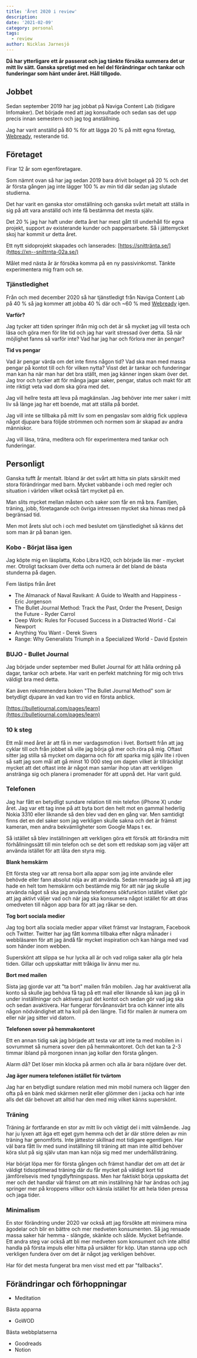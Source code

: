```yaml
---
title: 'Året 2020 i review'
description:
date: '2021-02-09'
category: personal
tags:
  - review
author: Nicklas Jarnesjö
---
```


**Då har ytterligare ett år passerat och jag tänkte försöka summera det ur mitt liv sätt. Ganska
spretigt med en hel del förändringar och tankar och funderingar som hänt under året. Håll
tillgodo.**

## Jobbet

Sedan september 2019 har jag jobbat på Naviga Content Lab (tidigare Infomaker). Det började med att
jag konsultade och sedan sas det upp precis innan semestern och jag tog anställning.

Jag har varit anställd på 80 % för att lägga 20 % på mitt egna företag,
[Webready](https://webready.se), resterande tid.

## Företaget

Firar 12 år som egenföretagare.

Som nämnt ovan så har jag sedan 2019 bara drivit bolaget på 20 % och det är första gången jag inte
lägger 100 % av min tid där sedan jag slutade studierna.

Det har varit en ganska stor omställning och ganska svårt metalt att ställa in sig på att vara
anställd och inte få bestämma det mesta själv.

Det 20 % jag har haft under detta året har mest gått till underhåll för egna projekt, support av
existerande kunder och pappersarbete. Så i jättemycket skoj har kommit ur detta året.

Ett nytt sidoprojekt skapades och lanserades:
[https://snittränta.se/](https://xn--snittrnta-02a.se/)

Målet med nästa år är försöka komma på en ny passivinkomst. Tänkte experimentera mig fram och se.

### Tjänstledighet

Från och med december 2020 så har tjänstledigt från Naviga Content Lab på 40 % så jag kommer att
jobba 40 % där och ~60 % med [Webready](https://webread.se) igen.

**Varför?**

Jag tycker att tiden springer ifrån mig och det är så mycket jag vill testa och läsa och göra men
för lite tid och jag har varit stressad över detta. Så när möjlighet fanns så varför inte? Vad har
jag har och förlora mer än pengar?

**Tid vs pengar**

Vad är pengar värda om det inte finns någon tid? Vad ska man med massa pengar på kontot till och för
vilken nytta? Visst det är tankar och funderingar man kan ha när man har det bra ställt, men jag
känner ingen skam över det. Jag tror och tycker att för många jagar saker, pengar, status och makt
för att inte riktigt veta vad dom ska göra med det.

Jag vill hellre testa att leva på magkänslan. Jag behöver inte mer saker i mitt liv så länge jag har
ett boende, mat att ställa på bordet.

Jag vill inte se tillbaka på mitt liv som en pengaslav som aldrig fick uppleva något djupare bara
följde strömmen och normen som är skapad av andra människor.

Jag vill läsa, träna, meditera och för experimentera med tankar och funderingar.

## Personligt

Ganska tufft år mentalt. Ibland är det svårt att hitta sin plats särskilt med stora förändringar med
barn. Mycket vabbande i och med regler och situation i världen vilket också tärt mycket på en.

Man slits mycket mellan måsten och saker som får en må bra. Familjen, träning, jobb, företagande och
övriga intressen mycket ska hinnas med på begränsad tid.

Men mot årets slut och i och med beslutet om tjänstledighet så känns det som man är på banan igen.

### Kobo - Börjat läsa igen

Jag köpte mig en läsplatta, Kobo Libra H20, och började läs mer - mycket mer. Otroligt tacksam över
detta och numera är det bland de bästa stunderna på dagen.

Fem lästips från året

- The Almanack of Naval Ravikant: A Guide to Wealth and Happiness - Eric Jorgenson
- The Bullet Journal Method: Track the Past, Order the Present, Design the Future - Ryder Carrol
- Deep Work: Rules for Focused Success in a Distracted World - Cal Newport
- Anything You Want - Derek Sivers
- Range: Why Generalists Triumph in a Specialized World - David Epstein

### BUJO - Bullet Journal

Jag började under september med Bullet Journal för att hålla ordning på dagar, tankar och arbete.
Har varit en perfekt matchning för mig och trivs väldigt bra med detta.

Kan även rekommendera boken "The Bullet Journal Method" som är betydligt djupare än vad kan tro vid
en första anblick.

[https://bulletjournal.com/pages/learn](https://bulletjournal.com/pages/learn)

### 10 k steg

Ett mål med året är att få in mer vardagsmotion i livet. Bortsett från att jag cyklar till och från
jobbet så ville jag börja gå mer och röra på mig. Oftast sitter jag stilla så mycket om dagarna och
för att sparka mig själv lite i röven så satt jag som mål att gå minst 10 000 steg om dagen vilket
är tillräckligt mycket att det oftast inte är något man samlar ihop utan att verkligen anstränga sig
och planera i promenader för att uppnå det. Har varit guld.

### Telefonen

Jag har fått en betydligt sundare relation till min telefon (iPhone X) under året. Jag var ett tag
inne på att byta bort den helt mot en gammal hederlig Nokia 3310 eller liknande så den blev vad den
en gång var. Men samtidigt finns det en del saker som jag verkligen skulle sakna och det är främst
kameran, men andra bekvämligheter som Google Maps t ex.

Så istället så blev inställningen att verkligen göra ett försök att förändra mitt förhållningssätt
till min telefon och se det som ett redskap som jag väljer att använda istället för att låta den
styra mig.

**Blank hemskärm**

Ett första steg var att rensa bort alla appar som jag inte använde eller behövde eller fann absolut
nöja av att använda. Sedan rensade jag så att jag hade en helt tom hemskärm och bestämde mig för att
när jag skulle använda något så ska jag använda telefonens sökfunktion istället vilket gör att jag
aktivt väljer vad och när jag ska konsumera något istället för att dras omedveten till någon app
bara för att jag råkar se den.

**Tog bort sociala medier**

Jag tog bort alla sociala medier appar vilket främst var Instagram, Facebook och Twitter. Twitter
har jag fått komma tillbaka efter några månader i webbläsaren för att jag ändå får mycket
inspiration och kan hänga med vad som händer inom webben.

Superskönt att slippa se hur lycka all är och vad roliga saker alla gör hela tiden. Gillar och
uppskattar mitt tråkiga liv ännu mer nu.

**Bort med mailen**

Sista jag gjorde var att "ta bort" mailen från mobilen. Jag har avaktiverat alla konto så skulle jag
behöva få tag på ett mail eller liknande så kan jag gå in under inställningar och aktivera just det
kontot och sedan gör vad jag ska och sedan avaktivera. Har fungerar förvånansvärt bra och känner
inte alls någon nödvändighet att ha koll på den längre. Tid för mailen är numera om eller när jag
sitter vid datorn.

**Telefonen sover på hemmakontoret**

Ett en annan tidig sak jag började att testa var att inte ta med mobilen in i sovrummet så numera
sover den på hemmakontoret. Och det kan ta 2-3 timmar ibland på morgonen innan jag kollar den första
gången.

Alarm då? Det löser min klocka på armen och alla är bara nöjdare över det.

**Jag äger numera telefonen istället för tvärtom**

Jag har en betydligt sundare relation med min mobil numera och lägger den ofta på en bänk med
skärmen neråt eller glömmer den i jacka och har inte alls det där behovet att alltid har den med mig
vilket känns superskönt.

### Träning

Träning är fortfarande en stor av mitt liv och viktigt del i mitt välmående. Jag har ju lyxen att
äga ett eget gym hemma och det är där större delen av min träning har genomförts. Inte jättestor
skillnad mot tidigare egentligen. Har väl bara fått liv med sund inställning till träning att man
inte alltid behöver köra slut på sig själv utan man kan nöja sig med mer underhållsträning.

Har börjat löpa mer för första gången och främst handlar det om att det är väldigt tidsoptimerad
träning där du får mycket på väldigt kort tid jämförelsevis med tyngdlyftningspass. Men har faktiskt
börja uppskatta det mer och det handlar väl främst om att min inställning här har ändras och jag
springer mer på kroppens villkor och känsla istället för att hela tiden pressa och jaga tider.

### Minimalism

En stor förändring under 2020 var också att jag försökte att minimera mina ägodelar och blir en
bättre och mer medveten konsumenten. Så jag rensade massa saker här hemma - slängde, skänkte och
sålde. Mycket befriande. Ett andra steg var också att bli mer medveten som konsument och inte alltid
handla på första impuls eller hitta på ursäkter för köp. Utan stanna upp och verkligen fundera över
om det är något jag verkligen behöver.

Har för det mesta fungerat bra men visst med ett par "fallbacks".

## Förändringar och förhoppningar

- Meditation

Bästa apparna

- GoWOD

Bästa webbplatserna

- Goodreads
- Notion
